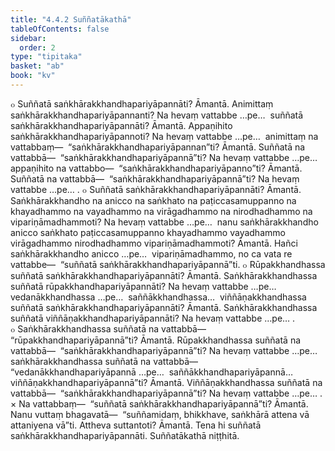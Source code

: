 ```yaml
---
title: "4.4.2 Suññatākathā"
tableOfContents: false
sidebar:
  order: 2
type: "tipitaka"
basket: "ab"
book: "kv"
---
```



<DynamicBreadcrumb />

<Division number="832" book="kv">

<Paragraph number="2591" book="kv">
๐ Suññatā saṅkhārakkhandhapariyāpannāti? Āmantā. Animittaṃ saṅkhārakkhandhapariyāpannanti? Na hevaṃ vattabbe …pe…  suññatā saṅkhārakkhandhapariyāpannāti? Āmantā. Appaṇihito saṅkhārakkhandhapariyāpannoti? Na hevaṃ vattabbe …pe…  animittaṃ na vattabbaṃ—  “saṅkhārakkhandhapariyāpannan”ti? Āmantā. Suññatā na vattabbā—  “saṅkhārakkhandhapariyāpannā”ti? Na hevaṃ vattabbe …pe…  appaṇihito na vattabbo—  “saṅkhārakkhandhapariyāpanno”ti? Āmantā. Suññatā na vattabbā—  “saṅkhārakkhandhapariyāpannā”ti? Na hevaṃ vattabbe …pe… .
</Paragraph>

<Paragraph number="2592" book="kv">
๐ Suññatā saṅkhārakkhandhapariyāpannāti? Āmantā. Saṅkhārakkhandho na anicco na saṅkhato na paṭiccasamuppanno na khayadhammo na vayadhammo na virāgadhammo na nirodhadhammo na vipariṇāmadhammoti? Na hevaṃ vattabbe …pe…  nanu saṅkhārakkhandho anicco saṅkhato paṭiccasamuppanno khayadhammo vayadhammo virāgadhammo nirodhadhammo vipariṇāmadhammoti? Āmantā. Hañci saṅkhārakkhandho anicco …pe…  vipariṇāmadhammo, no ca vata re vattabbe—  “suññatā saṅkhārakkhandhapariyāpannā”ti.
</Paragraph>

</Division>
<Division number="833" book="kv">

<Paragraph number="2593" book="kv">
๐ Rūpakkhandhassa suññatā saṅkhārakkhandhapariyāpannāti? Āmantā. Saṅkhārakkhandhassa suññatā rūpakkhandhapariyāpannāti? Na hevaṃ vattabbe …pe…  vedanākkhandhassa …pe…  saññākkhandhassa…  viññāṇakkhandhassa suññatā saṅkhārakkhandhapariyāpannāti? Āmantā. Saṅkhārakkhandhassa suññatā viññāṇakkhandhapariyāpannāti? Na hevaṃ vattabbe …pe… .
</Paragraph>

<Paragraph number="2594" book="kv">
๐ Saṅkhārakkhandhassa suññatā na vattabbā—  “rūpakkhandhapariyāpannā”ti? Āmantā. Rūpakkhandhassa suññatā na vattabbā—  “saṅkhārakkhandhapariyāpannā”ti? Na hevaṃ vattabbe …pe…  saṅkhārakkhandhassa suññatā na vattabbā—  “vedanākkhandhapariyāpannā …pe…  saññākkhandhapariyāpannā…  viññāṇakkhandhapariyāpannā”ti? Āmantā. Viññāṇakkhandhassa suññatā na vattabbā—  “saṅkhārakkhandhapariyāpannā”ti? Na hevaṃ vattabbe …pe… .
</Paragraph>

</Division>
<Division number="834" book="kv">

<Paragraph number="2595" book="kv">
× Na vattabbaṃ—  “suññatā saṅkhārakkhandhapariyāpannā”ti? Āmantā. Nanu vuttaṃ bhagavatā—  “suññamidaṃ, bhikkhave, saṅkhārā attena vā attaniyena vā”ti. Attheva suttantoti? Āmantā. Tena hi suññatā saṅkhārakkhandhapariyāpannāti.

</Paragraph>
</Division>

<Paragraph number="2596" type="center" book="kv">
Suññatākathā niṭṭhitā.
</Paragraph>